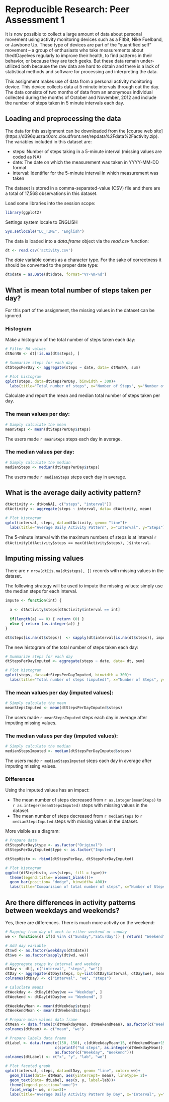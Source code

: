 
# Reproducible Research: Peer Assessment 1

It is now possible to collect a large amount of data about personal movement using activity monitoring devices such as a Fitbit, Nike Fuelband, or Jawbone Up. These type of devices are part of the “quantified self” movement – a group of enthusiasts who take measurements about thedtDayelves regularly to improve their health, to find patterns in their behavior, or because they are tech geeks. But these data remain under-utilized both because the raw data are hard to obtain and there is a lack of statistical methods and software for processing and interpreting the data.

This assignment makes use of data from a personal activity monitoring device. This device collects data at 5 minute intervals through out the day. The data consists of two months of data from an anonymous individual collected during the months of October and November, 2012 and include the number of steps taken in 5 minute intervals each day.


## Loading and preprocessing the data

The data for this assignment can be downloaded from the [course web site]
(https://d396qusza40orc.cloudfront.net/repdata%2Fdata%2Factivity.zip). 
The variables included in this dataset are:

* steps: Number of steps taking in a 5-minute interval (missing values are coded as NA)
* date: The date on which the measurement was taken in YYYY-MM-DD format
* interval: Identifier for the 5-minute interval in which measurement was taken

The dataset is stored in a comma-separated-value (CSV) file and there are a total
of 17,568 observations in this dataset. 

Load some libraries into the session scope:
```{r, echo=TRUE}
library(ggplot2)
```


Settings system locale to ENGLISH 
```{r, echo=TRUE}
Sys.setlocale("LC_TIME", "English")
```


The data is loaded into a *data.frame* object via the *read.csv* function:
```{r, echo=TRUE}
dt <- read.csv('activity.csv')
```

The *date* variable comes as a character type. For the sake of correctness it
should be converted to the proper date type:

```{r, echo=TRUE}
dt$date = as.Date(dt$date, format="%Y-%m-%d")
```

## What is mean total number of steps taken per day?

For this part of the assignment, the missing values in the dataset can be ignored.

### Histogram

Make a histogram of the total number of steps taken each day:

```{r, echo=TRUE}
# Filter NA values
dtNonNA <- dt[!is.na(dt$steps), ]

# Summarize steps for each day
dtStepsPerDay <- aggregate(steps ~ date, data= dtNonNA, sum)

# Plot histogram
qplot(steps, data=dtStepsPerDay, binwidth = 300)+
  labs(title="Total number of steps", x="Number of Steps", y="Number of Days")
```

Calculate and report the mean and median total number of steps taken per day.

### The mean values per day: 

```{r, echo=TRUE}
# Simply calculate the mean 
meanSteps <- mean(dtStepsPerDay$steps)
```

The users made `r meanSteps` steps each day in average.


### The median values per day: 

```{r, echo=TRUE}
# Simply calculate the median 
medianSteps <- median(dtStepsPerDay$steps)
```


The users made `r medianSteps` steps each day in average.


## What is the average daily activity pattern?

```{r, echo=TRUE}
dtActivity <- dtNonNA[, c("steps", "interval")]
dtActivity <- aggregate(steps ~ interval, data= dtActivity, mean)

# Plot histogram
qplot(interval, steps, data=dtActivity, geom= "line")+
  labs(title="Average Daily Activity Pattern", x="Interval", y="Steps")
```

The 5-minute interval with the maximum numbers of steps is at interval `r dtActivity[dtActivity$steps == max(dtActivity$steps), ]$interval`.


## Imputing missing values


There are `r nrow(dt[is.na(dt$steps), ])` records with missing values in the dataset.

The following strategy will be used to impute the missing values: simply use the
median steps for each interval.

```{r, echo=TRUE}
impute <- function(int) {
  
  a <- dtActivity$steps[dtActivity$interval == int]
  
  if(length(a) == 0) { return (0) }
  else { return (as.integer(a)) }
}

dt$steps[is.na(dt$steps)]  <- sapply(dt$interval[is.na(dt$steps)], impute) 
```

The new histogram of the total number of steps taken each day:

```{r, echo=TRUE}
# Summarize steps for each day
dtStepsPerDayImputed <- aggregate(steps ~ date, data= dt, sum)

# Plot histogram
qplot(steps, data=dtStepsPerDayImputed, binwidth = 300)+
  labs(title="Total number of steps (imputed)", x="Number of Steps", y="Number of Days")

```

### The mean values per day (imputed values): 

```{r, echo=TRUE}
# Simply calculate the mean 
meanStepsImputed <- mean(dtStepsPerDayImputed$steps)
```

The users made `r meanStepsImputed` steps each day in average after imputing missing values.

### The median values per day (imputed values): 

```{r, echo=TRUE}
# Simply calculate the median 
medianStepsImputed <- median(dtStepsPerDayImputed$steps)
```


The users made `r medianStepsImputed` steps each day in average after imputing missing values.




### Differences

Using the imputed values has an impact: 

* The mean number of steps decreased from
`r as.integer(meanSteps)` to `r as.integer(meanStepsImputed)` steps with missing values in the dataset. 
* The mean number of steps decreased from
`r medianSteps` to `r medianStepsImputed` steps with missing values in the dataset. 

More visible as a diagram:

```{r, echo=TRUE}
# Prepare data
dtStepsPerDay$type <- as.factor("Original")
dtStepsPerDayImputed$type <- as.factor("Imputed")

dtStepHisto <- rbind(dtStepsPerDay, dtStepsPerDayImputed)

# Plot histogram
ggplot(dtStepHisto, aes(steps, fill = type))+
  theme(legend.title= element_blank())+
  geom_bar(position= "dodge", binwidth= 400)+
  labs(title="Comparision of total number of steps", x="Number of Steps", y="Number of Days")

```


## Are there differences in activity patterns between weekdays and weekends?


Yes, there are differences. There is much more activity on the weekend:

```{r, echo=TRUE}
# Mapping from day of week to either weekend or sunday
we <- function(d) if(d %in% c("Sunday","Saturday")) { return( "Weekend") } else {return ("Weekday")}

# Add day variable
dt$wd <- as.factor(weekdays(dt$date)) 
dt$we <- as.factor(sapply(dt$wd, we))

# Agggregate steps by interval and weekday
dtDay <- dt[, c("interval", "steps", "we")]
dtDay <- aggregate(dtDay$steps, by=list(dtDay$interval, dtDay$we), mean)
colnames(dtDay) <- c("interval", "we", "steps")

# Caluclate means
dtWeekday <- dtDay[dtDay$we == "Weekday", ]
dtWeekend <- dtDay[dtDay$we == "Weekend", ]

dtWeekdayMean <- mean(dtWeekday$steps)
dtWeekendMean <- mean(dtWeekend$steps)

# Prepare mean values data frame
dtMean <- data.frame(c(dtWeekdayMean, dtWeekendMean), as.factor(c("Weekday", "Weekend")))
colnames(dtMean) <- c("mean", "we")

# Prepare labels data frame
dtLabel <- data.frame(c(150, 150), c(dtWeekdayMean+15, dtWeekendMean+15), 
                      c(sprintf("%d steps", as.integer(dtWeekdayMean)), sprintf("%d steps", as.integer(dtWeekendMean))), 
                      as.factor(c("Weekday", "Weekend")))
colnames(dtLabel) <- c("x", "y", "lab", "we")

# Plot faceted graph
qplot(interval, steps, data=dtDay, geom= "line", color= we)+
  geom_hline(data= dtMean, aes(yintercept= mean), linetype= 2)+
  geom_text(data= dtLabel, aes(x, y, label=lab))+
  theme(legend.position="none")+
  facet_wrap(~ we, nrow=2)+
  labs(title="Average Daily Activity Pattern by Day", x="Interval", y="Steps")

```
